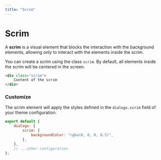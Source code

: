```yaml
---
title: "Scrim"
--- 
```


# Scrim

A **scrim** is a visual element that blocks the interaction with the background elements, allowing only to interact with the elements inside the scrim.

You can create a scrim using the class `scrim`. By default, all elements inside the scrim will be centered in the screen.

```html
<div class="scrim">
    Content of the scrim
</div>
```

### Customize

The scrim element will apply the styles defined in the `dialogs.scrim` field of your theme configuration.

```js title=siimple.config.js
export default {
    dialogs: {
        scrim: {
            backgroundColor: "rgba(0, 0, 0, 0.5)",
        },
    },
    // ...other configuration
};
```
